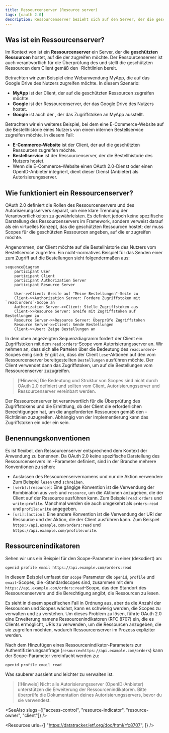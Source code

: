 ```yaml
---
title: Ressourcenserver (Resource server)
tags: [oauth 2.0]
description: Ressourcenserver bezieht sich auf den Server, der die geschützten Ressourcen hostet, auf die der Client zugreifen möchte. Er hat auch die Verantwortung, die Zugriffstoken zu überprüfen und die geschützten Ressourcen dem Client bereitzustellen.
---
```


## Was ist ein Ressourcenserver?

Im Kontext von <Ref slug="oauth-2.0" /> ist ein **Ressourcenserver** ein Server, der die **geschützten Ressourcen** hostet, auf die der <Ref slug="client" /> zugreifen möchte. Der Ressourcenserver ist auch verantwortlich für die Überprüfung des <Ref slug="access-token" /> und stellt die geschützten Ressourcen dem Client gemäß den <Ref slug="access-control" />-Richtlinien bereit.

Betrachten wir zum Beispiel eine Webanwendung MyApp, die auf das Google Drive des Nutzers zugreifen möchte. In diesem Szenario:

- **MyApp** ist der Client, der auf die geschützten Ressourcen zugreifen möchte.
- **Google** ist der Ressourcenserver, der das Google Drive des Nutzers hostet.
- **Google** ist auch der <Ref slug="authorization-server" />, der das Zugriffstoken an MyApp ausstellt.

Betrachten wir ein weiteres Beispiel, bei dem eine E-Commerce-Website auf die Bestellhistorie eines Nutzers von einem internen Bestellservice zugreifen möchte. In diesem Fall:

- **E-Commerce-Website** ist der Client, der auf die geschützten Ressourcen zugreifen möchte.
- **Bestellservice** ist der Ressourcenserver, der die Bestellhistorie des Nutzers hostet.
- Wenn die E-Commerce-Website einen OAuth 2.0-Dienst oder einen OpenID-Anbieter integriert, dient dieser Dienst (Anbieter) als Autorisierungsserver.

## Wie funktioniert ein Ressourcenserver?

OAuth 2.0 definiert die Rollen des Ressourcenservers und des Autorisierungsservers separat, um eine klare Trennung der Verantwortlichkeiten zu gewährleisten. Es definiert jedoch keine spezifische Darstellung des Ressourcenservers im Framework, sondern verweist darauf als ein virtuelles Konzept, das die geschützten Ressourcen hostet; der <Ref slug="client" /> muss <Ref slug="scope">Scopes</Ref> für die geschützten Ressourcen angeben, auf die er zugreifen möchte.

Angenommen, der Client möchte auf die Bestellhistorie des Nutzers vom Bestellservice zugreifen. Ein nicht-normatives Beispiel für das Senden einer <Ref slug="token-request" /> zum Zugriff auf die Bestellungen sieht folgendermaßen aus:

```mermaid
sequenceDiagram
    participant User
    participant Client
    participant Authorization Server
    participant Resource Server

    User->>Client: Greife auf "Meine Bestellungen"-Seite zu
    Client->>Authorization Server: Fordere Zugriffstoken mit `read:orders`-Scope an
    Authorization Server->>Client: Stelle Zugriffstoken aus
    Client->>Resource Server: Greife mit Zugriffstoken auf Bestellungen zu
    Resource Server->>Resource Server: Überprüfe Zugriffstoken
    Resource Server->>Client: Sende Bestellungen
    Client->>User: Zeige Bestellungen an
```

In dem oben angezeigten Sequenzdiagramm fordert der Client ein Zugriffstoken mit dem `read:orders`-Scope vom Autorisierungsserver an. Wir nehmen an, dass sich alle Parteien über die Bedeutung des `read:orders`-Scopes einig sind: Er gibt an, dass der Client `Lese`-Aktionen auf den vom Ressourcenserver bereitgestellten `Bestellungen` ausführen möchte. Der Client verwendet dann das Zugriffstoken, um auf die Bestellungen vom Ressourcenserver zuzugreifen.

> [!Hinweis]
> Die Bedeutung und Struktur von Scopes sind nicht durch OAuth 2.0 definiert und sollten vom Client, Autorisierungsserver und Ressourcenserver vereinbart werden.

Der Ressourcenserver ist verantwortlich für die Überprüfung des Zugriffstokens und die Ermittlung, ob der Client die erforderlichen Berechtigungen hat, um die angeforderten Ressourcen gemäß den <Ref slug="access-control" />-Richtlinien zuzugreifen. Abhängig von der Implementierung kann das Zugriffstoken ein <Ref slug="opaque-token" /> oder ein <Ref slug="jwt" /> sein.

## Benennungskonventionen

Es ist flexibel, den Ressourcenserver entsprechend dem Kontext der Anwendung zu benennen. Da OAuth 2.0 keine spezifische Darstellung des Ressourcenservers im <Ref slug="scope" />-Parameter definiert, sind in der Branche mehrere Konventionen zu sehen:

- Auslassen des Ressourcenservernamens und nur die Aktion verwenden: Zum Beispiel `lesen` und `schreiben`.
- `[verb]:[resource]`: Eine gängige Konvention ist die Verwendung der Kombination aus `verb` und `resource`, um die Aktionen anzugeben, die der Client auf der Ressource ausführen kann. Zum Beispiel `read:orders` und `write:profile`. Manchmal werden sie auch umgekehrt als `orders:read` und `profile:write` angegeben.
- `[uri]:[action]`: Eine andere Konvention ist die Verwendung der URI der Ressource und der Aktion, die der Client ausführen kann. Zum Beispiel `https://api.example.com/orders:read` und `https://api.example.com/profile:write`.

## Ressourcenindikatoren

Sehen wir uns ein Beispiel für den Scope-Parameter in einer <Ref slug="authentication-request" /> (dekodiert) an:

```plaintext
openid profile email https://api.example.com/orders:read
```

In diesem Beispiel umfasst der `scope`-Parameter die `openid`, `profile` und `email`-Scopes, die <Ref slug="openid-connect" />-Standardscopes sind, zusammen mit dem `https://api.example.com/orders:read`-Scope, das den Standort des Ressourcenservers und die Berechtigung angibt, die Ressourcen zu lesen.

Es sieht in diesem spezifischen Fall in Ordnung aus, aber da die Anzahl der Ressourcen und Scopes wächst, kann es schwierig werden, die Scopes zu verwalten und zu verstehen. Um dieses Problem zu lösen, führte OAuth 2.0 eine Erweiterung namens <Ref slug="resource-indicator">Ressourcenindikatoren</Ref> (RFC 8707) ein, die es Clients ermöglicht, URIs zu verwenden, um die Ressourcen anzugeben, die sie zugreifen möchten, wodurch Ressourcenserver im Prozess expliziter werden.

Nach dem Hinzufügen eines Ressourcenindikator-Parameters zur Authentifizierungsanfrage (`resource=https://api.example.com/orders`) kann der Scope-Parameter vereinfacht werden zu:

```plaintext
openid profile email read
```

Was sauberer aussieht und leichter zu verwalten ist.

> [!Hinweis]
> Nicht alle Autorisierungsserver (OpenID-Anbieter) unterstützen die Erweiterung der Ressourcenindikatoren. Bitte überprüfe die Dokumentation deines Autorisierungsservers, bevor du sie verwendest.

<SeeAlso slugs={["access-control", "resource-indicator", "resource-owner", "client"]} />

<Resources
  urls={[
    "https://datatracker.ietf.org/doc/html/rfc8707",
  ]}
/>
